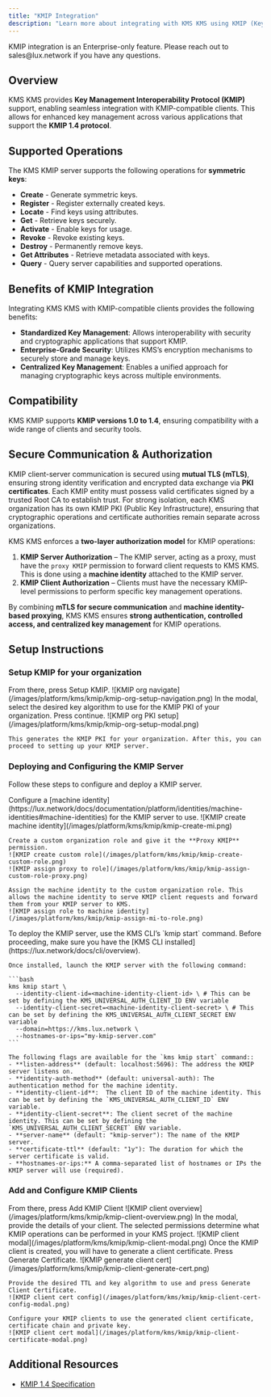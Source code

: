 ```yaml
---
title: "KMIP Integration"
description: "Learn more about integrating with KMS KMS using KMIP (Key Management Interoperability Protocol)."
---
```


<Note>
  KMIP integration is an Enterprise-only feature. Please reach out to
  sales@lux.network if you have any questions.
</Note>

## Overview

KMS KMS provides **Key Management Interoperability Protocol (KMIP)** support, enabling seamless integration with KMIP-compatible clients. This allows for enhanced key management across various applications that support the **KMIP 1.4 protocol**.

## Supported Operations

The KMS KMIP server supports the following operations for **symmetric keys**:

- **Create** - Generate symmetric keys.
- **Register** - Register externally created keys.
- **Locate** - Find keys using attributes.
- **Get** - Retrieve keys securely.
- **Activate** - Enable keys for usage.
- **Revoke** - Revoke existing keys.
- **Destroy** - Permanently remove keys.
- **Get Attributes** - Retrieve metadata associated with keys.
- **Query** - Query server capabilities and supported operations.

## Benefits of KMIP Integration

Integrating KMS KMS with KMIP-compatible clients provides the following benefits:

- **Standardized Key Management**: Allows interoperability with security and cryptographic applications that support KMIP.
- **Enterprise-Grade Security**: Utilizes KMS’s encryption mechanisms to securely store and manage keys.
- **Centralized Key Management**: Enables a unified approach for managing cryptographic keys across multiple environments.

## Compatibility

KMS KMIP supports **KMIP versions 1.0 to 1.4**, ensuring compatibility with a wide range of clients and security tools.

## Secure Communication & Authorization

KMIP client-server communication is secured using **mutual TLS (mTLS)**, ensuring strong identity verification and encrypted data exchange via **PKI certificates**. Each KMIP entity must possess valid certificates signed by a trusted Root CA to establish trust.
For strong isolation, each KMS organization has its own KMIP PKI (Public Key Infrastructure), ensuring that cryptographic operations and certificate authorities remain separate across organizations.

KMS KMS enforces a **two-layer authorization model** for KMIP operations:

1. **KMIP Server Authorization** – The KMIP server, acting as a proxy, must have the `proxy KMIP` permission to forward client requests to KMS KMS. This is done using a **machine identity** attached to the KMIP server.
2. **KMIP Client Authorization** – Clients must have the necessary KMIP-level permissions to perform specific key management operations.

By combining **mTLS for secure communication** and **machine identity-based proxying**, KMS KMS ensures **strong authentication, controlled access, and centralized key management** for KMIP operations.

## Setup Instructions

### Setup KMIP for your organization

<Steps>
  <Step title="Navigate to the organization settings > KMIP">
    From there, press Setup KMIP.
    ![KMIP org navigate](/images/platform/kms/kmip/kmip-org-setup-navigation.png)
  </Step>
  <Step title="Configure KMIP PKI for the organization">
    In the modal, select the desired key algorithm to use for the KMIP PKI of your organization. Press continue.
    ![KMIP org PKI setup](/images/platform/kms/kmip/kmip-org-setup-modal.png)

    This generates the KMIP PKI for your organization. After this, you can proceed to setting up your KMIP server.

  </Step>
</Steps>

### Deploying and Configuring the KMIP Server

Follow these steps to configure and deploy a KMIP server.

<Steps>
  <Step title="Setup Machine Identity">
    Configure a [machine identity](https://lux.network/docs/documentation/platform/identities/machine-identities#machine-identities) for the KMIP server to use.
    ![KMIP create machine identity](/images/platform/kms/kmip/kmip-create-mi.png)

    Create a custom organization role and give it the **Proxy KMIP** permission.
    ![KMIP create custom role](/images/platform/kms/kmip/kmip-create-custom-role.png)
    ![KMIP assign proxy to role](/images/platform/kms/kmip/kmip-assign-custom-role-proxy.png)

    Assign the machine identity to the custom organization role. This allows the machine identity to serve KMIP client requests and forward them from your KMIP server to KMS.
    ![KMIP assign role to machine identity](/images/platform/kms/kmip/kmip-assign-mi-to-role.png)

  </Step>

  <Step title="Start up the KMIP server">
    To deploy the KMIP server, use the KMS CLI’s `kmip start` command.  
    Before proceeding, make sure you have the [KMS CLI installed](https://lux.network/docs/cli/overview).

    Once installed, launch the KMIP server with the following command:

    ```bash
    kms kmip start \
      --identity-client-id=<machine-identity-client-id> \ # This can be set by defining the KMS_UNIVERSAL_AUTH_CLIENT_ID ENV variable
      --identity-client-secret=<machine-identity-client-secret> \ # This can be set by defining the KMS_UNIVERSAL_AUTH_CLIENT_SECRET ENV variable
      --domain=https://kms.lux.network \
      --hostnames-or-ips="my-kmip-server.com"
    ```

    The following flags are available for the `kms kmip start` command::
    - **listen-address** (default: localhost:5696): The address the KMIP server listens on.
    - **identity-auth-method** (default: universal-auth): The authentication method for the machine identity.
    - **identity-client-id**:  The client ID of the machine identity. This can be set by defining the `KMS_UNIVERSAL_AUTH_CLIENT_ID` ENV variable.
    - **identity-client-secret**: The client secret of the machine identity. This can be set by defining the `KMS_UNIVERSAL_AUTH_CLIENT_SECRET` ENV variable.
    - **server-name** (default: "kmip-server"): The name of the KMIP server.
    - **certificate-ttl** (default: "1y"): The duration for which the server certificate is valid.
    - **hostnames-or-ips:** A comma-separated list of hostnames or IPs the KMIP server will use (required).

  </Step>
</Steps>

### Add and Configure KMIP Clients

<Steps>
  <Step title="Navigate to the desired KMS project and select KMIP">
    From there, press Add KMIP Client
    ![KMIP client overview](/images/platform/kms/kmip/kmip-client-overview.png)
  </Step>
  <Step title="Configure KMIP client">
    In the modal, provide the details of your client. The selected permissions determine what KMIP operations can be performed in your KMS project.
    ![KMIP client modal](/images/platform/kms/kmip/kmip-client-modal.png)
  </Step>
    <Step title="Generate client certificate">
    Once the KMIP client is created, you will have to generate a client certificate.
    Press Generate Certificate.
    ![KMIP generate client cert](/images/platform/kms/kmip/kmip-client-generate-cert.png)

    Provide the desired TTL and key algorithm to use and press Generate Client Certificate.
    ![KMIP client cert config](/images/platform/kms/kmip/kmip-client-cert-config-modal.png)

    Configure your KMIP clients to use the generated client certificate, certificate chain and private key.
    ![KMIP client cert modal](/images/platform/kms/kmip/kmip-client-certificate-modal.png)

  </Step>
</Steps>

## Additional Resources

- [KMIP 1.4 Specification](http://docs.oasis-open.org/kmip/spec/v1.4/os/kmip-spec-v1.4-os.html)

